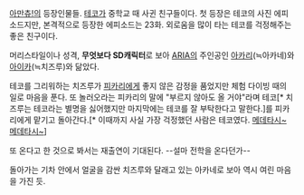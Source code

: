 [[아만츄!]]의 등장인물들. [[오오키 후타바|테코]]가 중학교 때 사귄 친구들이다. 첫 등장은 테코의 사진 에피소드지만, 본격적으로 등장한 에피소드는 23화. 외로움을 많이 타는 테코를 걱정해주는 좋은 친구이다.

머리스타일이나 성격, '''무엇보다 SD캐릭터'''로 보아 [[ARIA]]의 주인공인 [[미즈나시 아카리|아카리]](≒아카네)와 [[아이카 S. 그란체스터|아이카]](≒치즈루)와 닮았다.

테코를 그리워하는 치즈루가 [[코히나타 히카리|피카리]]에게 좋지 않은 감정을 품었지만 체험 다이빙 때의 일로 마음을 푼다. 또 놀러오라는 피카리의 말에 "부르지 않아도 올 거야"라며 테코[* 치즈루는 테코라는 별명을 싫어했지만 마지막에는 테코를 잘 부탁한다고 말한다.]를 피카리에게 맡기고 돌아간다.[* 이때까지 사실 가장 걱정했던 사람은 테코였다. [[메데타시 메데타시|메데타시~ 메데타시~]]]

또 온다고 한 것으로 봐서는 재출연이 기대된다. --설마 전학을 온다던가--

돌아가는 기차 안에서 얼굴을 감싼 치즈루와 달래고 있는 아카네로 보아 역시 여린 마음을 가진 듯.
